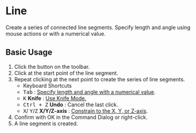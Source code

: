 
# Line

<Reference shortcut="Shift + A" command="Line" button="Toolbar" />

Create a series of connected line segments. Specify length and angle using mouse actions or with a numerical value.

## Basic Usage

1. Click the button <ButtonIcon type="button-line" /> on the toolbar.
2. Click at the start point of the line segment.
3. Repeat clicking at the next point to create the series of line segments.
   - <Kst>Keyboard Shortcuts</Kst>
   - <kbd>Tab</kbd> : [Specify length and angle with a numerical value](./sketching-essentials#specify-dimensions-numerically).
   - <kbd>K</kbd> **Knife** : [Use Knife Mode.](./sketching-essentials#use-knife-mode) 
   - <kbd>Ctrl + Z</kbd> **Undo** : Cancel the last click.
   - <kbd>X</kbd>/ <kbd>Y</kbd>/<kbd>Z</kbd> **X/Y/Z-axis** : [Constrain to the X, Y, or Z-axis](./sketching-essentials#constrain-to-an-axis).
4. Confirm with OK in the Command Dialog or right-click.
5. A line segment is created.

<VideoPlayer fileName="line"/>